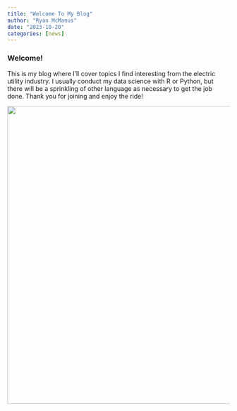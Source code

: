 ```yaml
---
title: "Welcome To My Blog"
author: "Ryan McManus"
date: "2023-10-20"
categories: [news]
---
```


### Welcome!

This is my blog where I'll cover topics I find interesting from the electric utility industry. I usually conduct my data science with R or Python, but there will be a sprinkling of other language as necessary to get the job done. Thank you for joining and enjoy the ride!

![](thumbnail.jpg){width="676"}
